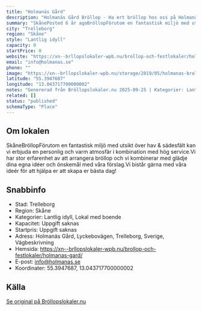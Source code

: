 ```yaml
---
title: "Holmanäs Gård"
description: "Holmanäs Gård Bröllop - Ha ert bröllop hos oss på Holmanäs Gård. Se vår fina Bröllopslokal. Skicka gärna en förfrågan så hjälper vi Er!"
summary: "SkånePosted 6 år agoBröllopFörutom en fantastisk miljö med utsikt över hav & sädesfält kan vi erbjuda en personlig och varm atmosfär i kombination med hög service.Vi har stor erfarenhet av att…"
city: "Trelleborg"
region: "Skåne"
style: "Lantlig idyll"
capacity: 0
startPrice: 0
website: "https://xn--brllopslokaler-wpb.nu/brollop-och-festlokaler/holmanas-gard/"
email: "info@holmanas.se"
phone: ""
image: "https://xn--brllopslokaler-wpb.nu/storage/2019/05/holmanas-brollopslokal-brollop-festlokal-skane.webp"
latitude: "55.3947687"
longitude: "13.043717700000002"
notes: "Genererad från Bröllopslokaler.nu 2025-09-25 | Kategorier: Lantlig idyll, Lokal med boende"
related: []
status: "published"
schemaType: "Place"
---
```


## Om lokalen

SkåneBröllopFörutom en fantastisk miljö med utsikt över hav & sädesfält kan vi erbjuda en personlig och varm atmosfär i kombination med hög service.Vi har stor erfarenhet av att arrangera bröllop och vi kombinerar med glädje dina egna idéer och önskemål med våra förslag.Vi bistår gärna med våra ideér för att hjälpa er att skapa er bästa dag!

## Snabbinfo

- Stad: Trelleborg
- Region: Skåne
- Kategorier: Lantlig idyll, Lokal med boende
- Kapacitet: Uppgift saknas
- Startpris: Uppgift saknas
- Adress: Holmanäs Gård, Lyckebovägen, Trelleborg, Sverige, Vägbeskrivning
- Hemsida: https://xn--brllopslokaler-wpb.nu/brollop-och-festlokaler/holmanas-gard/
- E-post: info@holmanas.se
- Koordinater: 55.3947687, 13.043717700000002

## Källa

[Se original på Bröllopslokaler.nu](https://xn--brllopslokaler-wpb.nu/brollop-och-festlokaler/holmanas-gard/)
